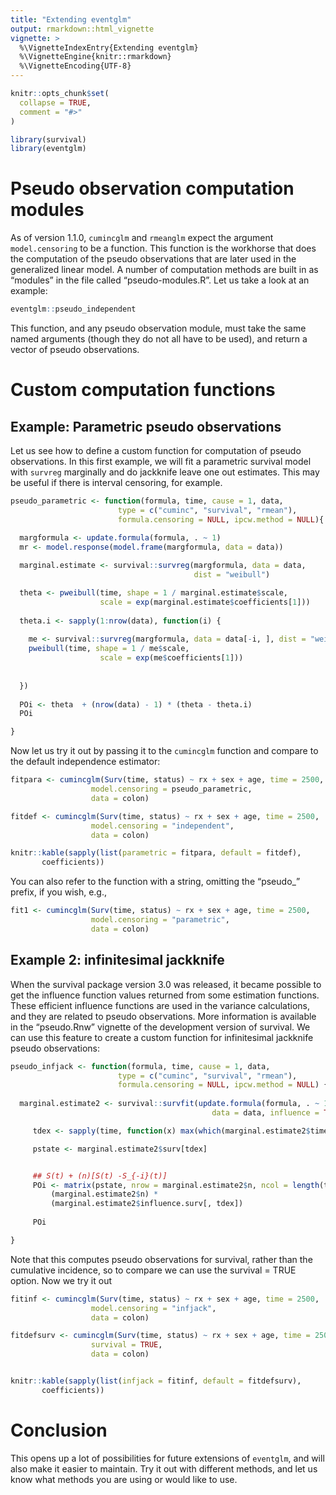 ```yaml
---
title: "Extending eventglm"
output: rmarkdown::html_vignette
vignette: >
  %\VignetteIndexEntry{Extending eventglm}
  %\VignetteEngine{knitr::rmarkdown}
  %\VignetteEncoding{UTF-8}
---
```


```r
knitr::opts_chunk$set(
  collapse = TRUE,
  comment = "#>"
)
```

```r
library(survival)
library(eventglm)
```


# Pseudo observation computation modules

As of version 1.1.0, `cumincglm` and `rmeanglm` expect the argument `model.censoring` to be a function. This function is the workhorse that does the computation of the pseudo observations that are later used in the generalized linear model. A number of computation methods are built in as "modules" in the file called "pseudo-modules.R". Let us take a look at an example: 

```r
eventglm::pseudo_independent
```

This function, and any pseudo observation module, must take the same named arguments (though they do not all have to be used), and return a vector of pseudo observations. 


# Custom computation functions


## Example: Parametric pseudo observations

Let us see how to define a custom function for computation of pseudo observations. In this first example, we will fit a parametric survival model with `survreg` marginally and do jackknife leave one out estimates. This may be useful if there is interval censoring, for example. 

```r
pseudo_parametric <- function(formula, time, cause = 1, data,
                        type = c("cuminc", "survival", "rmean"),
                        formula.censoring = NULL, ipcw.method = NULL){

  margformula <- update.formula(formula, . ~ 1)
  mr <- model.response(model.frame(margformula, data = data))
  
  marginal.estimate <- survival::survreg(margformula, data = data, 
                                         dist = "weibull")

  theta <- pweibull(time, shape = 1 / marginal.estimate$scale, 
                    scale = exp(marginal.estimate$coefficients[1]))
  
  theta.i <- sapply(1:nrow(data), function(i) {
    
    me <- survival::survreg(margformula, data = data[-i, ], dist = "weibull")
    pweibull(time, shape = 1 / me$scale, 
                    scale = exp(me$coefficients[1]))
  
    
  })
  
  POi <- theta  + (nrow(data) - 1) * (theta - theta.i)
  POi

}

```


Now let us try it out by passing it to the `cumincglm` function and compare to the default independence estimator: 

```r
fitpara <- cumincglm(Surv(time, status) ~ rx + sex + age, time = 2500, 
                  model.censoring = pseudo_parametric, 
                  data = colon)

fitdef <- cumincglm(Surv(time, status) ~ rx + sex + age, time = 2500, 
                  model.censoring = "independent", 
                  data = colon)

knitr::kable(sapply(list(parametric = fitpara, default = fitdef), 
       coefficients))
```

You can also refer to the function with a string, omitting the "pseudo_" prefix, if you wish, e.g., 

```r
fit1 <- cumincglm(Surv(time, status) ~ rx + sex + age, time = 2500, 
                  model.censoring = "parametric", 
                  data = colon)
```


## Example 2: infinitesimal jackknife

When the survival package version 3.0 was released, it became possible to get the influence function values returned from some estimation functions. These efficient influence functions are used in the variance calculations, and they are related to pseudo observations. More information is available in the "pseudo.Rnw" vignette of the development version of survival. We can use this feature to create a custom function for infinitesimal jackknife pseudo observations: 

```r
pseudo_infjack <- function(formula, time, cause = 1, data,
                        type = c("cuminc", "survival", "rmean"),
                        formula.censoring = NULL, ipcw.method = NULL) {
  
  marginal.estimate2 <- survival::survfit(update.formula(formula, . ~ 1),
                                             data = data, influence = TRUE)

     tdex <- sapply(time, function(x) max(which(marginal.estimate2$time <= x)))

     pstate <- marginal.estimate2$surv[tdex]


     ## S(t) + (n)[S(t) -S_{-i}(t)]
     POi <- matrix(pstate, nrow = marginal.estimate2$n, ncol = length(time), byrow = TRUE) +
         (marginal.estimate2$n) *
         (marginal.estimate2$influence.surv[, tdex])
     
     POi

}
```

Note that this computes pseudo observations for survival, rather than the cumulative incidence, so to compare we can use the survival = TRUE option. Now we try it out

```r
fitinf <- cumincglm(Surv(time, status) ~ rx + sex + age, time = 2500, 
                  model.censoring = "infjack", 
                  data = colon)

fitdefsurv <- cumincglm(Surv(time, status) ~ rx + sex + age, time = 2500, 
                  survival = TRUE,
                  data = colon)


knitr::kable(sapply(list(infjack = fitinf, default = fitdefsurv), 
       coefficients))
```


# Conclusion

This opens up a lot of possibilities for future extensions of `eventglm`, and will also make it easier to maintain. Try it out with different methods, and let us know what methods you are using or would like to use. 

